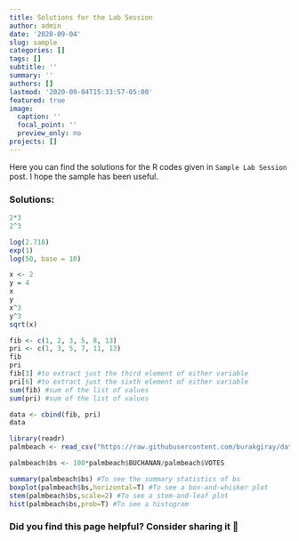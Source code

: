 ```yaml
---
title: Solutions for the Lab Session
author: admin
date: '2020-09-04'
slug: sample
categories: []
tags: []
subtitle: ''
summary: ''
authors: []
lastmod: '2020-09-04T15:33:57-05:00'
featured: true
image: 
  caption: ''
  focal_point: ''
  preview_only: no
projects: []  
---
```


Here you can find the solutions for the R codes given in `Sample Lab Session` post. I hope the sample has been useful. 
 

### Solutions:


```r
2*3
2^3
```



```r
log(2.718)
exp(1)
log(50, base = 10)
``` 



```r
x <- 2
y = 4
x
y
x^3
y^3
sqrt(x)
``` 



```r
fib <- c(1, 2, 3, 5, 8, 13)
pri <- c(1, 3, 5, 7, 11, 13)
fib
pri
fib[3] #to extract just the third element of either variable
pri[6] #to extract just the sixth element of either variable
sum(fib) #sum of the list of values
sum(pri) #sum of the list of values
``` 



```r
data <- cbind(fib, pri)
data
```


```r
library(readr)
palmbeach <- read_csv("https://raw.githubusercontent.com/burakgiray/data/master/PalmBeach.csv")
```



```r
palmbeach$bs <- 100*palmbeach$BUCHANAN/palmbeach$VOTES
```



```r
summary(palmbeach$bs) #To see the summary statistics of bs
boxplot(palmbeach$bs,horizontal=T) #To see a box-and-whisker plot
stem(palmbeach$bs,scale=2) #To see a stem-and-leaf plot
hist(palmbeach$bs,prob=T) #To see a histogram
```





### Did you find this page helpful? Consider sharing it 🙌
